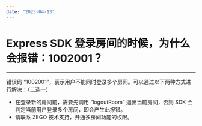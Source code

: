 ```yaml
---
date: "2023-04-13"
---
```

# Express SDK 登录房间的时候，为什么会报错：1002001？

- - -

错误码 “1002001”，表示用户不能同时登录多个房间。可以通过以下两种方式进行解决：（二选一）

- 在登录新的房间前，需要先调用 “logoutRoom” 退出当前房间，否则 SDK 会判定当前用户登录多个房间，即会产生此报错。
- 请联系 ZEGO 技术支持，开通多房间功能的权限。
